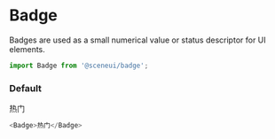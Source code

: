 # Badge

Badges are used as a small numerical value or status descriptor for UI elements.

```js
import Badge from '@sceneui/badge';
```

### Default

<Badge>热门</Badge>

```js
<Badge>热门</Badge>
```
